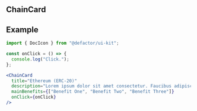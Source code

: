 
<Meta title="V2/Cards/ChainCard/Documentation" component={ChainCard} />

## ChainCard

## Example

```jsx
import { DocIcon } from "@defactor/ui-kit";
```

```jsx
const onClick = () => {
  console.log("Click.");
};
```

```jsx
<ChainCard
  title="Ethereum (ERC-20)"
  description="Lorem ipsum dolor sit amet consectetur. Faucibus adipiscing phasellus."
  mainBenefits={["Benefit One", "Benefit Two", "Benefit Three"]}
  onClick={onClick}
/>
```

